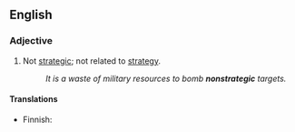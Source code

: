 ==English==
===Adjective===
{{en-adj}}

# Not [[strategic]]; not related to [[strategy]].
#:''It is a waste of military resources to bomb '''nonstrategic''' targets.''

====Translations====
{{top}}
* Finnish: {{t|fi|ei-strateginen}}
{{bottom}}